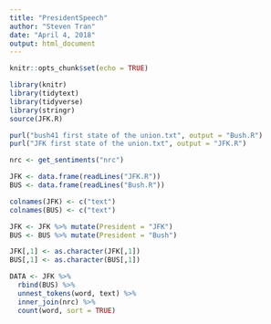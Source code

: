 ```yaml
---
title: "PresidentSpeech"
author: "Steven Tran"
date: "April 4, 2018"
output: html_document
---
```


```r
knitr::opts_chunk$set(echo = TRUE)
```

```r
library(knitr)
library(tidytext)
library(tidyverse)
library(stringr)
source(JFK.R)

purl("bush41 first state of the union.txt", output = "Bush.R")
purl("JFK first state of the union.txt", output = "JFK.R")

nrc <- get_sentiments("nrc")

JFK <- data.frame(readLines("JFK.R"))
BUS <- data.frame(readLines("Bush.R"))

colnames(JFK) <- c("text")
colnames(BUS) <- c("text")

JFK <- JFK %>% mutate(President = "JFK")
BUS <- BUS %>% mutate(President = "Bush")

JFK[,1] <- as.character(JFK[,1])
BUS[,1] <- as.character(BUS[,1])

DATA <- JFK %>% 
  rbind(BUS) %>% 
  unnest_tokens(word, text) %>% 
  inner_join(nrc) %>%
  count(word, sort = TRUE)

  
```
